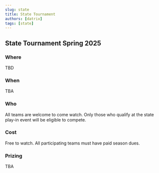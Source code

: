 ```yaml
---
slug: state
title: State Tournament
authors: [datrix]
tags: [state]
---
```




## State Tournament Spring 2025

### Where

TBD

### When

TBA

### Who

All teams are welcome to come watch. Only those who qualify at the state play-in event will be eligible to compete.

### Cost

Free to watch. All participating teams must have paid season dues.

### Prizing

TBA
